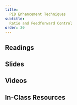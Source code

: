 ```yaml
---
title: 
  PID Enhancement Techniques
subtitle: 
  Ratio and Feedforward Control
order: 20
---
```


## Readings

## Slides

## Videos

## In-Class Resources
